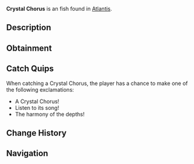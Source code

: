{{FishInfobox
|image          = Crystal Chorus.png
|rarity         = Uncommon
|sea            = First Sea
|location       = [[Atlantis]]
|sublocation    = 
|sources        = Fishing Rod
|radar_location = 
|xp             = 100
|weather        = Clear
|time           = Night
|season         = Winter
|bait           = Shrimp
|base_weight    = 5
|base_value     = 160
|weight_range   = 2.5
|base_chance    = 50
|base_resil     = 60
}}
'''Crystal Chorus''' is an {{Rarity|Uncommon}} fish found in [[Atlantis]].

== Description ==
{{Description|These mysterious fish gather around ancient power crystals, creating haunting harmonies with their fins. The vibrations seem to resonate with the city's magic.|Bestiary Entry}}

== Obtainment ==
{{Description|Sunken's Depth Pool|Bestiary Hint}}
{{Fish Availability|
Atlantis/Sunken Depths
|top_rods      = 
Astralhook Rod\134996.19\186885.35;
Ethereal Prism Rod\130228.72\163969.05;
Champions Rod\130003.5\91535.72;
Depthseeker Rod\129949.55\92399.76;
Celestial Rod\129376.51\93301.25;
Training Rod\125695.09\151459.31;
Flimsy Rod\89220.87\87536.02;
Leviathan's Fang Rod\122133.16\136300.9;
No-Life Rod\119705.32\119705.32;
Fortune Rod\71628.9\99161.26;
Avalanche Rod\127715.96\89305.18;
Verdant Shear Rod\122253.43\100873.25;
Seraphic Rod\118451.39\118451.39;
Trident Rod\112341.95\84896.81;
Blazebringer Rod\110991.61\95175.44;
Zeus Rod\110143.48\100823.19;
Free Spirit Rod\108859.76\84606.12;
Challenger's Rod\108465.86\108465.86;
Rod Of The Forgotten Fang\108106.5\108106.5;
Volcanic Rod\107500.15\76517.73;
Rod Of The Depths\98132.02\98132.02;
Rod Of The Exalted One\93531.47\99077.66;
Steady Rod\60518.43\50381.24
|recommended   = Ethereal Prism Rod
}}

== Catch Quips ==
When catching a Crystal Chorus, the player has a chance to make one of the following exclamations:
* A Crystal Chorus!
* Listen to its song!
* The harmony of the depths!

== Change History ==
{{Change History|{{subst:Current Version}}}}

== Navigation ==
{{Fish Navbox|Atlantis}}